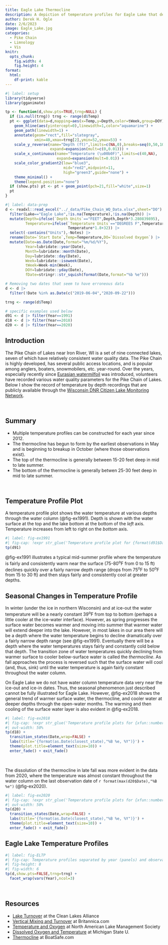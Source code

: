 ```yaml
---
title: Eagle Lake Thermocline
description: A depiction of temperature profiles for Eagle Lake that demonstrates the thermocline.
author: Derek H. Ogle
date: 2/6/2023
image: Eagle_Lake.jpg
categories:
  - Pike Chain
  - Limnology
  - Vis
knitr:
  opts_chunk:
    fig.width: 4
    fig.height: 4
format: 
  html:
    df-print: kable
---
```



```r
#| label: setup
library(tidyverse)
library(gganimate)

tp <- function(d,show.pts=TRUE,trng=NULL) {
  if (is.null(trng)) trng <- range(d$Temp)
  pt <- ggplot(data=d,mapping=aes(x=Temp,y=Depth,color=tWeek,group=DOY)) +
    geom_hline(aes(yintercept=0),linewidth=1,color="aquamarine") +
    geom_path(linewidth=1) +
    annotate(geom="rect",fill="slategray",
             xmin=40,xmax=trng[2],ymin=52,ymax=53) +
    scale_y_reverse(name="Depth (ft)",limits=c(NA,0),breaks=seq(0,50,10),
                    expand=expansion(mult=c(0,0.01))) +
    scale_x_continuous(name="Temperature (\u00b0F)",limits=c(40,NA),
                       expand=expansion(mult=0.01)) +
    scale_color_gradient2(low="blue3",
                          mid="red2",midpoint=11,
                          high="green3",guide="none") +
    theme_minimal() +
    theme(legend.position="none")
  if (show.pts) pt <- pt + geom_point(pch=21,fill="white",size=1)
  pt
}
```

```r
#| label: data-prep
d <- readxl::read_excel("../_data/Pike_Chain_WQ_Data.xlsx",sheet="DO") |>
  filter(Lake=="Eagle Lake",!is.na(Temperature),!is.na(Depth)) |>
  mutate(Depth=ifelse(`Depth Units`=="FEET",Depth,Depth*3.280839895),
         Temperature=ifelse(`Temperature Units`=="DEGREES F",Temperature,
                            Temperature*1.8+32)) |>
  select(-contains("Units"),-Notes) |>
  rename(Date=`Start Date`,Temp=Temperature,DO=`Dissolved Oxygen`) |>
  mutate(Date=as.Date(Date,format="%m/%d/%Y"),
         Year=lubridate::year(Date),
         Month=lubridate::month(Date),
         Day=lubridate::day(Date),
         Week=lubridate::isoweek(Date),
         tWeek=Week-min(Week),
         DOY=lubridate::yday(Date),
         fDate=stringr::str_squish(format(Date,format="%b %e")))

# Removing two dates that seem to have erroneous data
d <- d |>
  filter(!Date %in% as.Date(c("2019-06-04","2020-09-22")))

trng <- range(d$Temp)

# specific examples used below
d91 <- d |> filter(Year==1991)
d18 <- d |> filter(Year==2018)
d20 <- d |> filter(Year==2020)
```

## Introduction
The Pike Chain of Lakes near Iron River, WI is a set of nine connected lakes, seven of which have relatively consistent water quality data. The Pike Chain is highly developed, has several public access locations, and is popular among anglers, boaters, snowmobilers, etc. year-round. Over the years, especially recently since [Eurasian watermilfoil](https://www.invasivespeciesinfo.gov/aquatic/plants/eurasian-watermilfoil) was introduced, volunteers have recorded various water quality parameters for the Pike Chain of Lakes. Below I show the record of temperature by depth recordings that are publicly available through the [Wisconsin DNR Citizen Lake Monitoring Network](https://dnr.wi.gov/lakes/waterquality/Station.aspx?id=043077n).

&nbsp;

:::{.callout-warning icon=false}
# Summary

- Multiple temperature profiles can be constructed for each year since 2012.
- The thermocline has begun to form by the earliest observations in May and is beginning to breakup in October (where those observations exist).
- The top of the thermocline is generally between 15-20 feet deep in mid to late summer.
- The bottom of the thermocline is generally betwen 25-30 feet deep in mid to late summer.
:::

&nbsp;

## Temperature Profile Plot
A temperature profile plot shows the water temperature at various depths through the water column (@fig-ex1991). Depth is shown with the water surface at the top and the lake bottom at the bottom of the *left* axis. Temperature increases from left to right on the *bottom* axis.

```r
#| label: fig-ex1991
#| fig-cap: !expr str_glue('Temperature profile plot for {format(d91$Date[1],format="%B %e, %Y")}. The thin line at the top represents the water surface and the thicker line at the bottom represents the lake bottom.')
tp(d91)
```

@fig-ex1991 illustrates a typical mid-summer profile where the temperature is fairly and consistently warm near the surface (75-80<sup>o</sup>F from 0 to 15 ft) declines quickly over a fairly narrow depth range (drops from 75<sup>o</sup>F to 50<sup>o</sup>F from 15 to 30 ft) and then stays fairly and consistently cool at greater depths.
&nbsp;

## Seasonal Changes in Temperature Profile
In winter (under the ice in northern Wisconsin) and at ice-out the water temperature will be a nearly constant 39<sup>o</sup>F from top to bottom (perhaps a little cooler at the ice-water interface). However, as spring progresses the surface water becomes warmer and moving into summer that warmer water will extend deeper into the lake. However, in most lakes in our area there will be a depth where the water temperature begins to decline dramatically over a fairly narrow depth range (see @fig-ex1991). Eventually there will be a depth where the water temperatures stays fairly and constantly cold below that depth. The transition zone of water temperatures quickly declining from warmer surface to cooler below-surface water is called the *thermocline*. As fall approaches the process is reversed such that the surface water will cool (and, thus, sink) until the water temperature is again fairly constant throughout the water column.

On Eagle Lake we do not have water column temperature data very near the ice-out and ice-in dates. Thus, the seasonal phenomenon just described cannot be fully illustrated for Eagle Lake. However, @fig-ex2018 shows the general trend of warmer surface water, the thermocline, and cooler water at deeper depths through the open-water months. The warming and then cooling of the surface water layer is also evident in @fig-ex2018.

```r
#| label: fig-ex2018
#| fig-cap: !expr str_glue('Temperature profile plots for {xfun::numbers_to_words(length(unique(d18$Date)))} dates throughout the open-water season in 2018.')
#| out-width: 50%
tp(d18) +
  transition_states(Date,wrap=FALSE) +
  labs(title='{format(as.Date(closest_state),"%B %e, %Y")}') +
  theme(plot.title=element_text(size=10)) +
  enter_fade() + exit_fade()
```

&nbsp;

The dissolution of the thermocline in late fall was more evident in the data from 2020, where the temperature was almost constant throughout the water column on the last observation date of `r format(max(d20$Date),"%B %e")` (@fig-ex2020).


```r
#| label: fig-ex2020
#| fig-cap: !expr str_glue('Temperature profile plots for {xfun::numbers_to_words(length(unique(d20$Date)))} dates throughout the open-water season in 2020.')
#| out-width: 50%
tp(d20) +
  transition_states(Date,wrap=FALSE) +
  labs(title='{format(as.Date(closest_state),"%B %e, %Y")}') +
  theme(plot.title=element_text(size=10)) +
  enter_fade() + exit_fade()
```


## Eagle Lake Temperature Profiles
```r
#| label: fig-ELTP
#| fig-cap: Temperature profiles separated by year (panels) and observation dates. Profile colors start with blue for early May and then transitions through purple and pink to red for early July and then through orange and brown to green for late October.
#| fig-height: 8
#| fig-width: 6
tp(d,show.pts=FALSE,trng=trng) +
  facet_wrap(vars(Year),ncol=3)
```

&nbsp;

## Resources

- [Lake Turnover](https://www.cleanlakesalliance.org/lake-turnover/) at the Clean Lakes Alliance
- [Vertical Mixing and Turnover](https://www.britannica.com/science/lake/Currents) at Britannica.com
- [Temperature and Oxygen](https://www.nalms.org/secchidipin/monitoring-methods/temperature-and-oxygen/) at North American Lake Management Society
- [Dissolved Oxygen and Temperature](https://www.canr.msu.edu/michiganlakes/lake_ecology/dissolved_oxygen_and_temperature) at Michigan State U.
- [Thermocline](https://www.boatsafe.com/thermocline/) at BoatSafe.com
